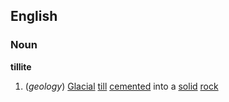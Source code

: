==English==
===Noun===
'''tillite'''
#(''geology'') [[Glacial]] [[till]] [[cement]]ed into a [[solid]] [[rock]]